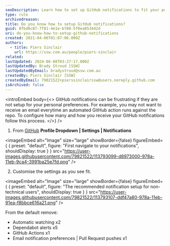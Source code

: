 ```yaml
---
seoDescription: Learn how to set up GitHub notifications to fit your personal preferences and reduce unwanted emails about automated actions.
type: rule
archivedreason:
title: Do you know how to setup GitHub notifications?
guid: 8fbd8c87-7f81-4e1e-b788-5f0ea853442d
uri: do-you-know-how-to-setup-github-notifications
created: 2021-04-06T01:07:06.000Z
authors:
  - title: Piers Sinclair
    url: https://ssw.com.au/people/piers-sinclair
related:
lastUpdated: 2024-06-08T03:27:17.000Z
lastUpdatedBy: Brady Stroud [SSW]
lastUpdatedByEmail: bradystroud@ssw.com.au
createdBy: Piers Sinclair [SSW]
createdByEmail: 79821522+pierssinclairssw@users.noreply.github.com
isArchived: false
---
```


<introEmbed
  body={<>
GitHub notifications can be frustrating if they are not setup for your personal preferences. For example, you may not want to receive an email everytime an automated GitHub action runs against the repo. To configure how many and how you receive your GitHub notifications follow this process.
  </>}
/>
1. From [GitHub](https://www.github.com) **Profile Dropdown | Settings | Notifications**
   
<imageEmbed
  alt="Image"
  size="large"
  showBorder={false}
  figureEmbed={ {
    preset: "default",
    figure: "First navigate to your notifications",
    shouldDisplay: true
  } }
  src="https://user-images.githubusercontent.com/79821522/113793099-d8973000-978a-11eb-9ca4-3991ba25e7fd.png"
/>


2. Customise the settings as you see fit.
   
<imageEmbed
  alt="Image"
  size="large"
  showBorder={false}
  figureEmbed={ {
    preset: "default",
    figure: "The recommended notification setup for non-technical users",
    shouldDisplay: true
  } }
  src="https://user-images.githubusercontent.com/79821522/113793107-ddf47a80-978a-11eb-91ea-f8bbce616a21.png"
/>


From the default remove:

- Automatic watching x2
- Dependabot alerts x5
- GitHub Actions x1
- Email notification preferences | Pull Request pushes x1
